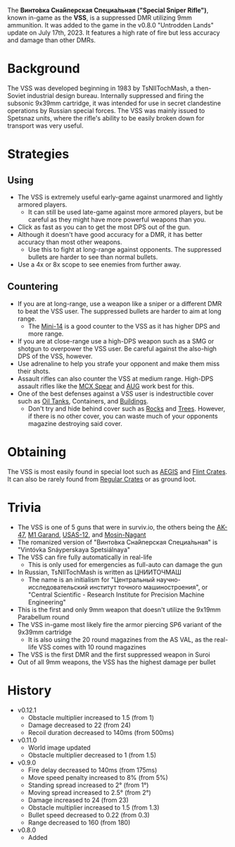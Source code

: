 The **Винто́вка Сна́йперская Специа́льная ("Special Sniper Rifle")**, known in-game as the **VSS**, is a suppressed DMR utilizing 9mm ammunition. It was added to the game in the v0.8.0 "Untrodden Lands" update on July 17th, 2023. It features a high rate of fire but less accuracy and damage than other DMRs.

# Background
The VSS was developed beginning in 1983 by TsNIITochMash, a then-Soviet industrial design bureau. Internally suppressed and firing the subsonic 9x39mm cartridge, it was intended for use in secret clandestine operations by Russian special forces. The VSS was mainly issued to Spetsnaz units, where the rifle's ability to be easily broken down for transport was very useful. 

# Strategies
## Using
- The VSS is extremely useful early-game against unarmored and lightly armored players.
    - It can still be used late-game against more armored players, but be careful as they might have more powerful weapons than you.
- Click as fast as you can to get the most DPS out of the gun.
- Although it doesn't have good accuracy for a DMR, it has better accuracy than most other weapons.
    - Use this to fight at long-range against opponents. The suppressed bullets are harder to see than normal bullets.
- Use a 4x or 8x scope to see enemies from further away.

## Countering
- If you are at long-range, use a weapon like a sniper or a different DMR to beat the VSS user. The suppressed bullets are harder to aim at long range.
    - The [Mini-14](/weapons/guns/mini14) is a good counter to the VSS as it has higher DPS and more range.
- If you are at close-range use a high-DPS weapon such as a SMG or shotgun to overpower the VSS user. Be careful against the also-high DPS of the VSS, however.
- Use adrenaline to help you strafe your opponent and make them miss their shots.
- Assault rifles can also counter the VSS at medium range. High-DPS assault rifles like the [MCX Spear](/weapons/guns/mcx_spear) and [AUG](/weapons/guns/aug) work best for this.
- One of the best defenses against a VSS user is indestructible cover such as [Oil Tanks](/obstacles/oil_tank), Containers, and [Buildings](/buildings).
    - Don't try and hide behind cover such as [Rocks](/obstacles/rock) and [Trees](/obstacles/tree). However, if there is no other cover, you can waste much of your opponents magazine destroying said cover.


# Obtaining
The VSS is most easily found in special loot such as [AEGIS](/obstacles/aegis_crate) and [Flint Crates](/obstacles/flint_crate). It can also be rarely found from [Regular Crates](/obstacles/regular_crate) or as ground loot.

# Trivia
- The VSS is one of 5 guns that were in surviv.io, the others being the [AK-47](/weapons/guns/ak47), [M1 Garand](/weapons/guns/m1_garand), [USAS-12](/weapons/guns/usas12), and [Mosin-Nagant](/weapons/guns/mosin)
- The romanized version of "Винто́вка Сна́йперская Специа́льная" is "Vintóvka Snáyperskaya Spetsiálnaya"
- The VSS can fire fully automatically in real-life
    - This is only used for emergencies as full-auto can damage the gun
- In Russian, TsNIITochMash is written as ЦНИИТОЧМАШ
    - The name is an initialism for "Центральный научно-исследовательский институт точного машиностроения", or "Central Scientific - Research Institute for Precision Machine Engineering"
- This is the first and only 9mm weapon that doesn't utilize the 9x19mm Parabellum round
- The VSS in-game most likely fire the armor piercing SP6 variant of the 9x39mm cartridge
    - It is also using the 20 round magazines from the AS VAL, as the real-life VSS comes with 10 round magazines
- The VSS is the first DMR and the first suppressed weapon in Suroi
- Out of all 9mm weapons, the VSS has the highest damage per bullet

# History
- v0.12.1
    - Obstacle multiplier increased to 1.5 (from 1)
    - Damage decreased to 22 (from 24)
    - Recoil duration decreased to 140ms (from 500ms)
- v0.11.0
    - World image updated
    - Obstacle multiplier decreased to 1 (from 1.5)
- v0.9.0
    - Fire delay decreased to 140ms (from 175ms)
    - Move speed penalty increased to 8% (from 5%)
    - Standing spread increased to 2° (from 1°)
    - Moving spread increased to 2.5° (from 2°)
    - Damage increased to 24 (from 23)
    - Obstacle multiplier increased to 1.5 (from 1.3)
    - Bullet speed decreased to 0.22 (from 0.3)
    - Range decreased to 160 (from 180)
- v0.8.0
    - Added